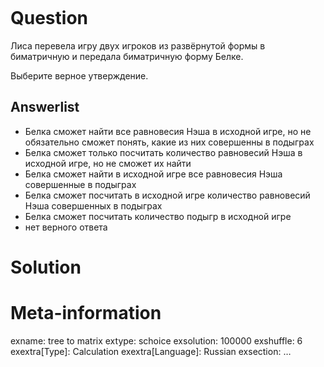 ```r
```

Question
========
Лиса перевела игру двух игроков из развёрнутой формы в биматричную и передала биматричную форму Белке.

Выберите верное утверждение.

Answerlist
----------
* Белка сможет найти все равновесия Нэша в исходной игре, но не обязательно 
сможет понять, какие из них совершенны в подыграх
* Белка сможет только посчитать количество равновесий Нэша в исходной игре,
но не сможет их найти
* Белка сможет найти в исходной игре все равновесия Нэша совершенные в подыграх
* Белка сможет посчитать в исходной игре количество равновесий Нэша совершенных в подыграх
* Белка сможет посчитать количество подыгр в исходной игре
* нет верного ответа

Solution
========


Meta-information
================
exname: tree to matrix
extype: schoice
exsolution: 100000
exshuffle: 6
exextra[Type]: Calculation
exextra[Language]: Russian
exsection: ...

